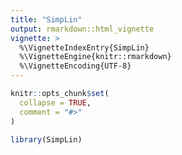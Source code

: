 ```yaml
---
title: "SimpLin"
output: rmarkdown::html_vignette
vignette: >
  %\VignetteIndexEntry{SimpLin}
  %\VignetteEngine{knitr::rmarkdown}
  %\VignetteEncoding{UTF-8}
---
```


```r
knitr::opts_chunk$set(
  collapse = TRUE,
  comment = "#>"
)
```

```r
library(SimpLin)
```
